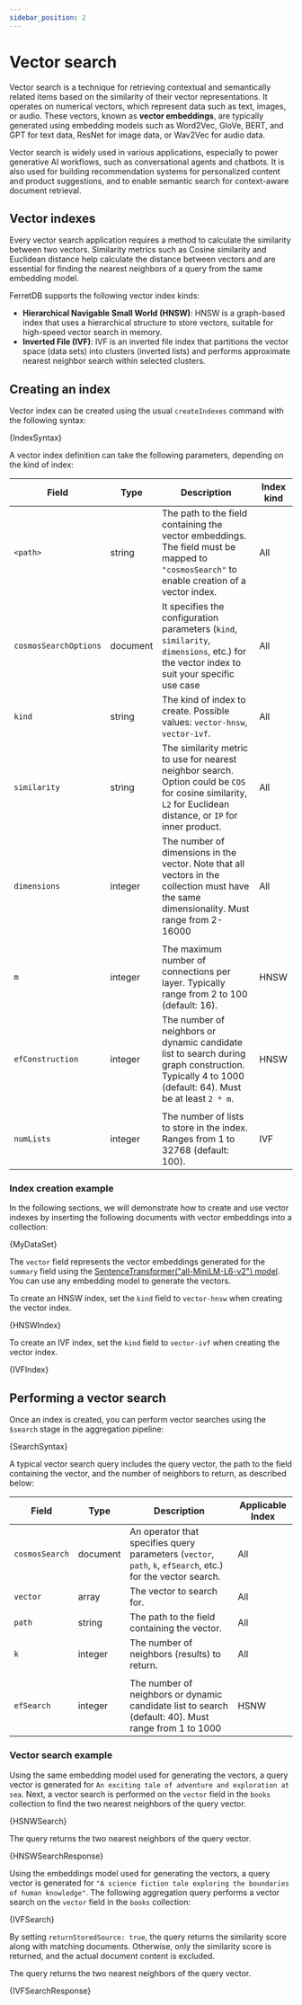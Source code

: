 ```yaml
---
sidebar_position: 2
---
```


# Vector search


Vector search is a technique for retrieving contextual and semantically related items based on the similarity of their vector representations.
It operates on numerical vectors, which represent data such as text, images, or audio.
These vectors, known as **vector embeddings**, are typically generated using embedding models such as Word2Vec, GloVe, BERT, and GPT for text data, ResNet for image data, or Wav2Vec for audio data.

Vector search is widely used in various applications, especially to power generative AI workflows, such as conversational agents and chatbots.
It is also used for building recommendation systems for personalized content and product suggestions, and to enable semantic search for context-aware document retrieval.

## Vector indexes

Every vector search application requires a method to calculate the similarity between two vectors.
Similarity metrics such as Cosine similarity and Euclidean distance help calculate the distance between vectors and are essential for finding the nearest neighbors of a query from the same embedding model.

FerretDB supports the following vector index kinds:

- **Hierarchical Navigable Small World (HNSW)**: HNSW is a graph-based index that uses a hierarchical structure to store vectors, suitable for high-speed vector search in memory.
- **Inverted File (IVF)**: IVF is an inverted file index that partitions the vector space (data sets) into clusters (inverted lists) and performs approximate nearest neighbor search within selected clusters.

<!-- markdownlint-disable MD033 -->

## Creating an index

Vector index can be created using the usual `createIndexes` command with the following syntax:

<CodeBlock language="js">{IndexSyntax}</CodeBlock>

A vector index definition can take the following parameters, depending on the kind of index:

| Field                 | Type     | Description                                                                                                                                                    | Index kind |
| --------------------- | -------- | -------------------------------------------------------------------------------------------------------------------------------------------------------------- | ---------- |
| `<path>`              | string   | The path to the field containing the vector embeddings. The field must be mapped to `"cosmosSearch"` to enable creation of a vector index.                     | All        |
| `cosmosSearchOptions` | document | It specifies the configuration parameters (`kind`, `similarity`, `dimensions`, etc.) for the vector index to suit your specific use case                       | All        |
| `kind`                | string   | The kind of index to create. Possible values: `vector-hnsw`, `vector-ivf`.                                                                                     | All        |
| `similarity`          | string   | The similarity metric to use for nearest neighbor search. Option could be `COS` for cosine similarity, `L2` for Euclidean distance, or `IP` for inner product. | All        |
| `dimensions`          | integer  | The number of dimensions in the vector. Note that all vectors in the collection must have the same dimensionality. Must range from 2-16000                     | All        |
|                       |          |                                                                                                                                                                |            |
| `m`                   | integer  | The maximum number of connections per layer. Typically range from 2 to 100 (default: 16).                                                                      | HNSW       |
| `efConstruction`      | integer  | The number of neighbors or dynamic candidate list to search during graph construction. Typically 4 to 1000 (default: 64). Must be at least `2 * m`.            | HNSW       |
|                       |          |                                                                                                                                                                |            |
| `numLists`            | integer  | The number of lists to store in the index. Ranges from 1 to 32768 (default: 100).                                                                              | IVF        |

### Index creation example

In the following sections, we will demonstrate how to create and use vector indexes by inserting the following documents with vector embeddings into a collection:

<CodeBlock language="js">{MyDataSet}</CodeBlock>

The `vector` field represents the vector embeddings generated for the `summary` field using the [SentenceTransformer("all-MiniLM-L6-v2") model](https://huggingface.co/sentence-transformers/all-MiniLM-L6-v2).
You can use any embedding model to generate the vectors.

<Tabs groupId="kind">

<TabItem value="hnsw" label="HNSW" default>

To create an HNSW index, set the `kind` field to `vector-hnsw` when creating the vector index.

<CodeBlock language="js">{HNSWIndex}</CodeBlock>

</TabItem>

<TabItem value="ivf" label="IVF">

To create an IVF index, set the `kind` field to `vector-ivf` when creating the vector index.

<CodeBlock language="js">{IVFIndex}</CodeBlock>

</TabItem>

</Tabs>

## Performing a vector search

Once an index is created, you can perform vector searches using the `$search` stage in the aggregation pipeline:

<CodeBlock language="js">{SearchSyntax}</CodeBlock>

A typical vector search query includes the query vector, the path to the field containing the vector, and the number of neighbors to return, as described below:

| Field          | Type     | Description                                                                                                  | Applicable Index |
| -------------- | -------- | ------------------------------------------------------------------------------------------------------------ | ---------------- |
| `cosmosSearch` | document | An operator that specifies query parameters (`vector`, `path`, `k`, `efSearch`, etc.) for the vector search. | All              |
| `vector`       | array    | The vector to search for.                                                                                    | All              |
| `path`         | string   | The path to the field containing the vector.                                                                 | All              |
| `k`            | integer  | The number of neighbors (results) to return.                                                                 | All              |
|                |          |                                                                                                              |                  |
| `efSearch`     | integer  | The number of neighbors or dynamic candidate list to search (default: 40). Must range from 1 to 1000         | HSNW             |

### Vector search example

<Tabs groupId="kind">

<TabItem value="hnsw" label="HNSW" default>

Using the same embedding model used for generating the vectors, a query vector is generated for `An exciting tale of adventure and exploration at sea`.
Next, a vector search is performed on the `vector` field in the `books` collection to find the two nearest neighbors of the query vector.

<CodeBlock language="js">{HSNWSearch}</CodeBlock>

The query returns the two nearest neighbors of the query vector.

<CodeBlock language="js">{HNSWSearchResponse}</CodeBlock>

</TabItem>

<TabItem value="ivf" label="IVF">

Using the embeddings model used for generating the vectors, a query vector is generated for `"A science fiction tale exploring the boundaries of human knowledge"`.
The following aggregation query performs a vector search on the `vector` field in the `books` collection:

<CodeBlock language="js">{IVFSearch}</CodeBlock>

By setting `returnStoredSource: true`, the query returns the similarity score along with matching documents.
Otherwise, only the similarity score is returned, and the actual document content is excluded.

The query returns the two nearest neighbors of the query vector.

<CodeBlock language="json">{IVFSearchResponse}</CodeBlock>

</TabItem>

</Tabs>

<!-- markdownlint-enable MD033 -->
